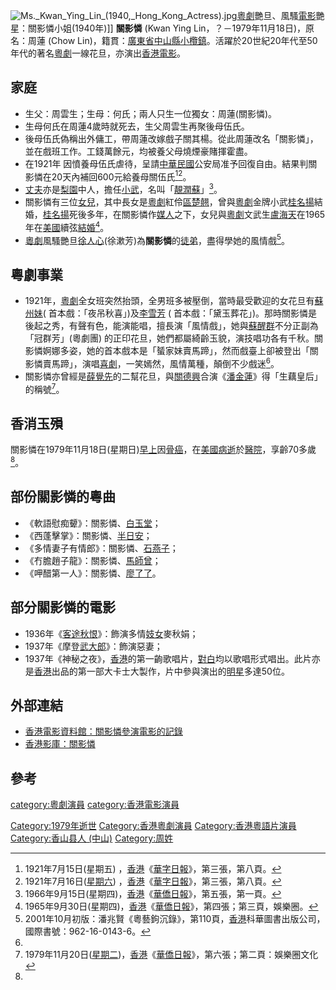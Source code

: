 [[File:Ms._Kwan_Ying_Lin_(1940,_Hong_Kong_Actress).jpg|right]][[粵劇|粵劇]]艷旦、風騷[[電影|電影]]艷星：關影憐小姐(1940年)]]
'''關影憐''' (Kwan Ying Lin，？－1979年11月18日)，原名：周蓮 (Chow Lin)，籍貫：[[廣東省|廣東省]][[中山縣|中山縣]][[小欖鎮|小欖鎮]]。活躍於20世紀20年代至50年代的著名[[粵劇|粵劇]]一線花旦，亦演出[[香港|香港]][[電影|電影]]。

== 家庭 ==

* 生父：周雲生；生母：何氏；兩人只生一位獨女：周蓮(關影憐)。
* 生母何氏在周蓮4歲時就死去，生父周雲生再聚後母伍氏。
* 後母伍氏偽稱出外傭工，帶周蓮改嫁戲子關其楊。從此周蓮改名「關影憐」，並在戲班工作。工錢萬餘元，均被養父母燒煙豪賭揮霍盡。
* 在1921年 因憤養母伍氏虐待，呈請[[中華民國|中華民國]]公安局准予回復自由。結果判關影憐在20天內補回600元給養母關伍氏<ref>1921年7月15日(星期五) ，[[香港|香港]]《[[華字日報|華字日報]]》，第三張，第八頁。</ref><ref> 1921年7月16日([[星期六|星期六]]) ，[[香港|香港]]《[[華字日報|華字日報]]》，第三張，第八頁。</ref>。
* [[丈夫|丈夫]]亦是[[梨園|梨園]]中人，擔任[[小武|小武]]，名叫「[[靚潤蘇|靚潤蘇]]」<ref name="#1">1966年9月15日(星期四)，[[香港|香港]]《[[華僑日報|華僑日報]]》，第五張，第一頁。</ref>。
* 關影憐有三位[[女兒|女兒]]，其中長女是[[粵劇|粵劇]]紅伶[[區楚翹|區楚翹]]，曾與[[粵劇|粵劇]]金牌小武[[桂名揚|桂名揚]]結婚，[[桂名揚|桂名揚]]死後多年，在關影憐作[[媒人|媒人]]之下，女兒與[[粵劇|粵劇]]文武生[[盧海天|盧海天]]在1965年在[[美國|美國]]續弦[[結婚|結婚]]<ref>1965年9月30日(星期四)，[[香港|香港]]《[[華僑日報|華僑日報]]》，第四張；第三頁，娛樂圈。</ref>。
* [[粵劇|粵劇]]風騷艷旦[[徐人心|徐人心]](徐漱芳)為'''關影憐'''的[[徒弟|徒弟]]，盡得學她的風情戲<ref>2001年10月初版：潘兆賢《粵藝鉤沉錄》，第110頁，[[香港|香港]]科華圖書出版公司，國際書號：962-16-0143-6。</ref>。

== 粵劇事業 ==
* 1921年，[[粵劇|粵劇]]全女班突然抬頭，全男班多被壓倒，當時最受歡迎的女花旦有[[蘇州妹|蘇州妹]]( 首本戲：「夜吊秋喜」)及[[李雪芳|李雪芳]] ( 首本戲：「黛玉葬花」)。那時關影憐是後起之秀，有聲有色，能演能唱，擅長演「風情戲」，她與[[蘇醒群|蘇醒群]]不分正副為「冠群芳」(粵劇團) 的正印花旦，她們都屬綺齡玉貌，演技唱功各有千秋。關影憐婀娜多姿，她的首本戲本是「蜑家妹賣馬蹄」，然而戲臺上卻被登出「關影憐賣馬蹄」，演唱[[喜劇|喜劇]]，一笑嫣然，風情萬種，顛倒不少戲迷<ref name="#1"/>。
* 關影憐亦曾經是[[薛覺先|薛覺先]]的二幫花旦，與[[關德興|關德興]]合演《[[潘金蓮|潘金蓮]]》得「生藕皇后」的稱號<ref name="#2">1979年11月20日([[星期二|星期二]])，[[香港|香港]]《[[華僑日報|華僑日報]]》，第六張；第二頁：娛樂圈文化</ref>。

== 香消玉殞 == 
關影憐在1979年11月18日(星期日)[[早上|早上]]因[[骨癌|骨癌]]，在[[美國|美國]][[病逝|病逝]]於[[醫院|醫院]]，享齡70多歲<ref name="#2"/>。

== 部份關影憐的粵曲==
* 《軟語慰痴顰》：關影憐、[[白玉堂|白玉堂]]；
* 《西蓬擊掌》：關影憐、[[半日安|半日安]]；
* 《多情妻子有情郎》：關影憐、[[石燕子|石燕子]]；
* 《冇膽趙子龍》：關影憐、[[馬師曾|馬師曾]]；
* 《呷醋第一人》：關影憐、[[廖了了|廖了了]]。

== 部分關影憐的電影 ==
* 1936年《[[客途秋恨|客途秋恨]]》：飾演多情[[妓女|妓女]]麥秋娟；
* 1937年《摩登[[武大郎|武大郎]]》：飾演惡妻；
* 1937年《神秘之夜》，[[香港|香港]]的第一齣歌唱片，[[對白|對白]]均以歌唱形式唱出。此片亦是[[香港|香港]]出品的第一部大卡士大製作，片中參與演出的[[明星|明星]]多達50位。

== 外部連結 ==
* [http://ipac.hkfa.lcsd.gov.hk/ipac20/ipac.jsp?session=12T13844E0K83.99&profile=hkfa&uri=link=3100036@!5823@!3100024@!3100036&aspect=basic_search&menu=search&ri=1&source=192.168.110.61@!horizon&term=%E9%97%9C%E5%BD%B1%E6%86%90%2C&index=NAMEBRP 香港電影資料館：關影憐參演電影的記錄]{{dead link|date=2018年5月 |bot=InternetArchiveBot |fix-attempted=yes }}
* [http://hkmdb.com/db/people/view.mhtml?id=249&display_set=big5 香港影庫：關影憐]

== 參考 ==
<div class="references-small">
<references />
</div>

[[Category:1979年逝世|Category:1979年逝世]]
[[category:粵劇演員|category:粵劇演員]]
[[Category:香港粵劇演員|Category:香港粵劇演員]]
[[category:香港電影演員|category:香港電影演員]]
[[Category:香港粵語片演員|Category:香港粵語片演員]]
[[Category:香山县人_(中山)|Category:香山县人 (中山)]]
[[Category:周姓|Category:周姓]]
